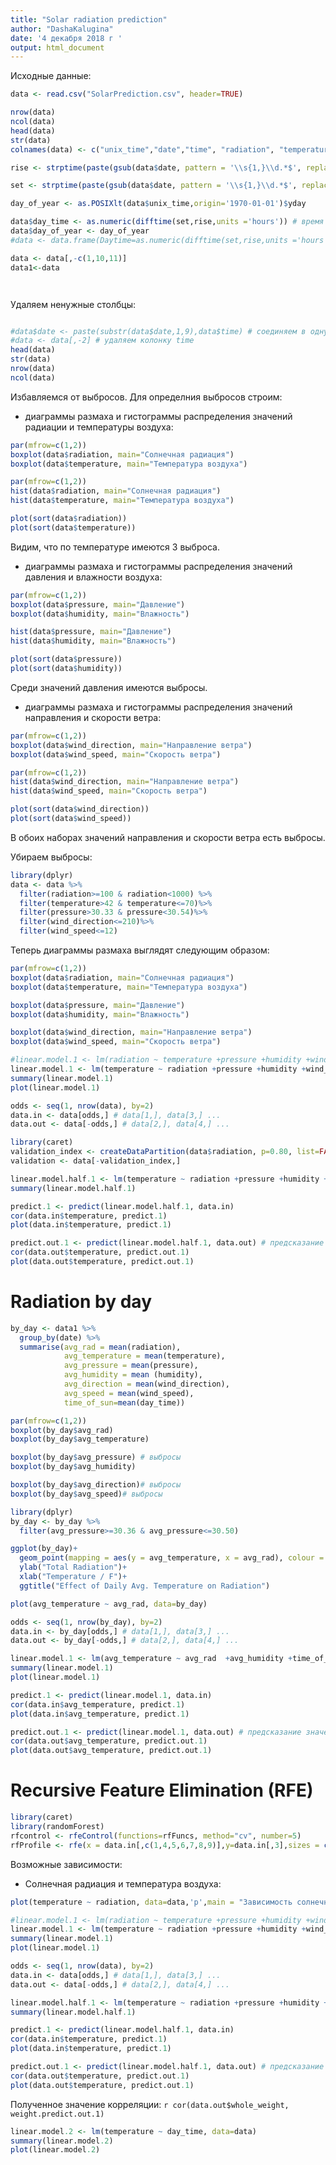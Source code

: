 ```yaml
---
title: "Solar radiation prediction"
author: "DashaKalugina"
date: '4 декабря 2018 г '
output: html_document
---
```


Исходные данные:

```r
data <- read.csv("SolarPrediction.csv", header=TRUE)

nrow(data)
ncol(data)
head(data)
str(data)
colnames(data) <- c("unix_time","date","time", "radiation", "temperature", "pressure", "humidity", "wind_direction", "wind_speed", "sun_rise", "sun_set")

rise <- strptime(paste(gsub(data$date, pattern = '\\s{1,}\\d.*$', replacement = ' '), data$sun_rise), '%m/%d/%Y %H:%M:%S') # время восхода солнца

set <- strptime(paste(gsub(data$date, pattern = '\\s{1,}\\d.*$', replacement = ' '), data$sun_set), '%m/%d/%Y %H:%M:%S') # время захода солнца

day_of_year <- as.POSIXlt(data$unix_time,origin='1970-01-01')$yday

data$day_time <- as.numeric(difftime(set,rise,units ='hours')) # время дня в часах
data$day_of_year <- day_of_year
#data <- data.frame(Daytime=as.numeric(difftime(set,rise,units ='hours')),data)

data <- data[,-c(1,10,11)]
data1<-data
```

```r

```



```r

```

Удаляем ненужные столбцы:

```r
```

```r
#data$date <- paste(substr(data$date,1,9),data$time) # соединяем в одну колонку дату и время
#data <- data[,-2] # удаляем колонку time
head(data)
str(data)
nrow(data)
ncol(data)
```

Избавляемся от выбросов. Для определния выбросов строим:

- диаграммы размаха и гистограммы распределения значений радиации и температуры воздуха:

```r
par(mfrow=c(1,2))
boxplot(data$radiation, main="Солнечная радиация")
boxplot(data$temperature, main="Температура воздуха")

par(mfrow=c(1,2))
hist(data$radiation, main="Солнечная радиация")
hist(data$temperature, main="Температура воздуха")

plot(sort(data$radiation))
plot(sort(data$temperature))
```
Видим, что по температуре имеются 3 выброса.

- диаграммы размаха и гистограммы распределения значений давления и влажности воздуха:

```r
par(mfrow=c(1,2))
boxplot(data$pressure, main="Давление")
boxplot(data$humidity, main="Влажность")

hist(data$pressure, main="Давление")
hist(data$humidity, main="Влажность")

plot(sort(data$pressure))
plot(sort(data$humidity))
```

Среди значений давления имеются выбросы.

- диаграммы размаха и гистограммы распределения значений направления и скорости ветра:

```r
par(mfrow=c(1,2))
boxplot(data$wind_direction, main="Направление ветра")
boxplot(data$wind_speed, main="Скорость ветра")

par(mfrow=c(1,2))
hist(data$wind_direction, main="Направление ветра")
hist(data$wind_speed, main="Скорость ветра")

plot(sort(data$wind_direction))
plot(sort(data$wind_speed))
```

В обоих наборах значений направления и скорости ветра есть выбросы.

Убираем выбросы:

  

```r
library(dplyr)
data <- data %>%
  filter(radiation>=100 & radiation<1000) %>%
  filter(temperature>42 & temperature<=70)%>%
  filter(pressure>30.33 & pressure<30.54)%>%
  filter(wind_direction<=210)%>%
  filter(wind_speed<=12)
```

Теперь диаграммы размаха выглядят следующим образом:

```r
par(mfrow=c(1,2))
boxplot(data$radiation, main="Солнечная радиация")
boxplot(data$temperature, main="Температура воздуха")

boxplot(data$pressure, main="Давление")
boxplot(data$humidity, main="Влажность")

boxplot(data$wind_direction, main="Направление ветра")
boxplot(data$wind_speed, main="Скорость ветра")
```
```r
#linear.model.1 <- lm(radiation ~ temperature +pressure +humidity +wind_direction +wind_speed +day_time, data=data)
linear.model.1 <- lm(temperature ~ radiation +pressure +humidity +wind_direction +wind_speed +day_time, data=data) 
summary(linear.model.1)
plot(linear.model.1)
```

```r
odds <- seq(1, nrow(data), by=2)
data.in <- data[odds,] # data[1,], data[3,] ...
data.out <- data[-odds,] # data[2,], data[4,] ...
```

```r
library(caret)
validation_index <- createDataPartition(data$radiation, p=0.80, list=FALSE)
validation <- data[-validation_index,]
```

```r
linear.model.half.1 <- lm(temperature ~ radiation +pressure +humidity +wind_speed +day_time, data=data.in) # тренировка лин. модели по набору данных data.in
summary(linear.model.half.1)
```

```r
predict.1 <- predict(linear.model.half.1, data.in)
cor(data.in$temperature, predict.1)
plot(data.in$temperature, predict.1)
```

```r
predict.out.1 <- predict(linear.model.half.1, data.out) # предсказание значений по валидационному набору
cor(data.out$temperature, predict.out.1)
plot(data.out$temperature, predict.out.1)
```










# Radiation by day


```r
by_day <- data1 %>%
  group_by(date) %>%
  summarise(avg_rad = mean(radiation),
            avg_temperature = mean(temperature),
            avg_pressure = mean(pressure),
            avg_humidity = mean (humidity),
            avg_direction = mean(wind_direction),
            avg_speed = mean(wind_speed),
            time_of_sun=mean(day_time))
```


```r
par(mfrow=c(1,2))
boxplot(by_day$avg_rad)
boxplot(by_day$avg_temperature)

boxplot(by_day$avg_pressure) # выбросы 
boxplot(by_day$avg_humidity)

boxplot(by_day$avg_direction)# выбросы 
boxplot(by_day$avg_speed)# выбросы 
```

```r
library(dplyr)
by_day <- by_day %>%
  filter(avg_pressure>=30.36 & avg_pressure<=30.50)
```

```r
ggplot(by_day)+
  geom_point(mapping = aes(y = avg_temperature, x = avg_rad), colour = "salmon", size = 2)+
  ylab("Total Radiation")+
  xlab("Temperature / F")+
  ggtitle("Effect of Daily Avg. Temperature on Radiation")
```

```r
plot(avg_temperature ~ avg_rad, data=by_day)
```

```r
odds <- seq(1, nrow(by_day), by=2)
data.in <- by_day[odds,] # data[1,], data[3,] ...
data.out <- by_day[-odds,] # data[2,], data[4,] ...
```

```r
linear.model.1 <- lm(avg_temperature ~ avg_rad  +avg_humidity +time_of_sun +avg_pressure, data=data.in) 
summary(linear.model.1)
plot(linear.model.1)
```


```r
predict.1 <- predict(linear.model.1, data.in)
cor(data.in$avg_temperature, predict.1)
plot(data.in$avg_temperature, predict.1)
```

```r
predict.out.1 <- predict(linear.model.1, data.out) # предсказание значений по валидационному набору
cor(data.out$avg_temperature, predict.out.1)
plot(data.out$avg_temperature, predict.out.1)
```



####################


# Recursive Feature Elimination (RFE)
```r
library(caret)
library(randomForest)
rfcontrol <- rfeControl(functions=rfFuncs, method="cv", number=5)
rfProfile <- rfe(x = data.in[,c(1,4,5,6,7,8,9)],y=data.in[,3],sizes = c(1:7),rfeControl =rfcontrol,metric='Rsquared',maximize = TRUE )
```

Возможные зависимости:

- Солнечная радиация и температура воздуха:

```r
plot(temperature ~ radiation, data=data,'p',main = "Зависимость солнечной радиации от температуры")
```



```r
#linear.model.1 <- lm(radiation ~ temperature +pressure +humidity +wind_direction +wind_speed +day_time, data=data)
linear.model.1 <- lm(temperature ~ radiation +pressure +humidity +wind_direction +wind_speed +day_time, data=data) 
summary(linear.model.1)
plot(linear.model.1)
```

```r
odds <- seq(1, nrow(data), by=2)
data.in <- data[odds,] # data[1,], data[3,] ...
data.out <- data[-odds,] # data[2,], data[4,] ...
```

```r
linear.model.half.1 <- lm(temperature ~ radiation +pressure +humidity +wind_direction +wind_speed +day_time, data=data) # тренировка лин. модели по набору данных data.in
summary(linear.model.half.1)
```

```r
predict.1 <- predict(linear.model.half.1, data.in)
cor(data.in$temperature, predict.1)
plot(data.in$temperature, predict.1)
```

```r
predict.out.1 <- predict(linear.model.half.1, data.out) # предсказание значений по валидационному набору
cor(data.out$temperature, predict.out.1)
plot(data.out$temperature, predict.out.1)
```

Полученное значение корреляции: `r cor(data.out$whole_weight, weight.predict.out.1)`









########################
```r
linear.model.2 <- lm(temperature ~ day_time, data=data) 
summary(linear.model.2)
plot(linear.model.2)
```


